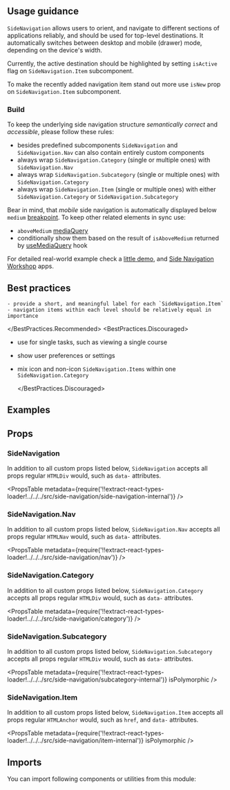 


<Layout title="Side Navigation" description="Standarizes and creates consistent navigation experience across DataCamp products.">

## Usage guidance

`SideNavigation` allows users to orient, and navigate to different sections of applications reliably, and should be used for top-level destinations. It automatically switches between desktop and mobile (drawer) mode, depending on the device's width.

Currently, the active destination should be highlighted by setting `isActive` flag on `SideNavigation.Item` subcomponent.

To make the recently added navigation item stand out more use `isNew` prop on `SideNavigation.Item` subcomponent.

### Build

To keep the underlying side navigation structure _semantically correct_ and _accessible_, please follow these rules:

- besides predefined subcomponents `SideNavigation` and `SideNavigation.Nav` can also contain entirely custom components
- always wrap `SideNavigation.Category` (single or multiple ones) with `SideNavigation.Nav`
- always wrap `SideNavigation.Subcategory` (single or multiple ones) with `SideNavigation.Category`
- always wrap `SideNavigation.Item` (single or multiple ones) with either `SideNavigation.Category` or `SideNavigation.Subcategory`

Bear in mind, that _mobile_ side navigation is automatically displayed below `medium` [breakpoint](/foundation/design-tokens/#all-available-tokens). To keep other related elements in sync use:

- `aboveMedium` [mediaQuery](/components/helpers/#mediaquery)
- conditionally show them based on the result of `isAboveMedium` returned by [useMediaQuery](/components/hooks/#usemediaquery) hook

For detailed real-world example check a [little demo](https://waffles-grid.surge.sh/), and [Side Navigation Workshop](https://github.com/datacamp-engineering/side-nav-workshop) apps.

## Best practices

<BestPractices>
  <BestPractices.Recommended>

    - provide a short, and meaningful label for each `SideNavigation.Item`
    - navigation items within each level should be relatively equal in importance

  </BestPractices.Recommended>
  <BestPractices.Discouraged>

- use for single tasks, such as viewing a single course
- show user preferences or settings
- mix icon and non-icon `SideNavigation.Items` within one `SideNavigation.Category`

  </BestPractices.Discouraged>
</BestPractices>

## Examples

<Example title="Basic usage" path="side-navigation/basic-usage">
  <BasicUsage />
</Example>

<Example title="Advanced usage" path="side-navigation/advanced-usage">
  <AdvancedUsage />
</Example>

## Props

### SideNavigation

In addition to all custom props listed below, `SideNavigation` accepts all props regular `HTMLDiv` would, such as `data-` attributes.

<PropsTable
  metadata={require('!!extract-react-types-loader!../../../src/side-navigation/side-navigation-internal')}
/>

### SideNavigation.Nav

In addition to all custom props listed below, `SideNavigation.Nav` accepts all props regular `HTMLNav` would, such as `data-` attributes.

<PropsTable
  metadata={require('!!extract-react-types-loader!../../../src/side-navigation/nav')}
/>

### SideNavigation.Category

In addition to all custom props listed below, `SideNavigation.Category` accepts all props regular `HTMLDiv` would, such as `data-` attributes.

<PropsTable
  metadata={require('!!extract-react-types-loader!../../../src/side-navigation/category')}
/>

### SideNavigation.Subcategory

In addition to all custom props listed below, `SideNavigation.Subcategory` accepts all props regular `HTMLDiv` would, such as `data-` attributes.

<PropsTable
  metadata={require('!!extract-react-types-loader!../../../src/side-navigation/subcategory-internal')}
  isPolymorphic
/>

### SideNavigation.Item

In addition to all custom props listed below, `SideNavigation.Item` accepts all props regular `HTMLAnchor` would, such as `href`, and `data-` attributes.

<PropsTable
  metadata={require('!!extract-react-types-loader!../../../src/side-navigation/item-internal')}
  isPolymorphic
/>

## Imports

You can import following components or utilities from this module:

<Imports
  module={SideNavigationExports}
  path="@datacamp/waffles/side-navigation"
/>

</Layout>
